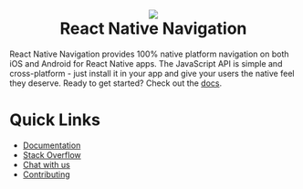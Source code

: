 <h1 align="center">
  <img src="https://raw.githubusercontent.com/wix/react-native-navigation/master/.logo.png"/><br/>
  React Native Navigation
</h1>

React Native Navigation provides 100% native platform navigation on both iOS and Android for React Native apps. The JavaScript API is simple and cross-platform - just install it in your app and give your users the native feel they deserve. Ready to get started? Check out the [docs](https://wix.github.io/react-native-navigation/).

# Quick Links
- [Documentation](https://wix.github.io/react-native-navigation/)
- [Stack Overflow](http://stackoverflow.com/questions/tagged/react-native-navigation)
- [Chat with us](https://discord.gg/DhkZjq2)
- [Contributing](/docs/WorkingLocally.md)

